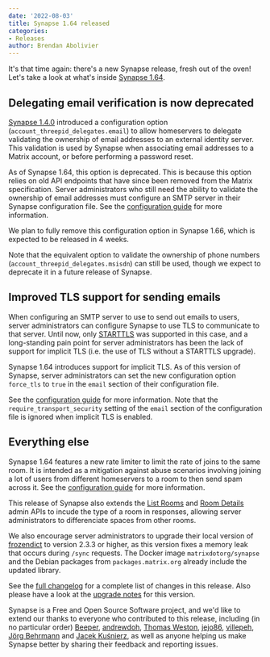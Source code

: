 ```yaml
---
date: '2022-08-03'
title: Synapse 1.64 released
categories:
- Releases
author: Brendan Abolivier
---
```


It's that time again: there's a new Synapse release, fresh out of the oven!
Let's take a look at what's inside [Synapse
1.64](https://github.com/matrix-org/synapse/releases/tag/v1.64.0).

## Delegating email verification is now deprecated

[Synapse 1.4.0](https://github.com/matrix-org/synapse/releases/tag/v1.4.0)
introduced a configuration option (`account_threepid_delegates.email`) to allow
homeservers to delegate validating the ownership of email addresses to an
external identity server. This validation is used by Synapse when associating
email addresses to a Matrix account, or before performing a password reset.

As of Synapse 1.64, this option is deprecated. This is because this option
relies on old API endpoints that have since been removed from the Matrix
specification. Server administrators who still need the ability to validate the
ownership of email addresses must configure an SMTP server in their Synapse
configuration file. See the [configuration
guide](https://matrix-org.github.io/synapse/v1.64/usage/configuration/config_documentation.html#email)
for more information.

We plan to fully remove this configuration option in Synapse 1.66, which is
expected to be released in 4 weeks.

Note that the equivalent option to validate the ownership of phone numbers
(`account_threepid_delegates.msisdn`) can still be used, though we expect to
deprecate it in a future release of Synapse.

## Improved TLS support for sending emails

When configuring an SMTP server to use to send out emails to users, server
administrators can configure Synapse to use TLS to communicate to that server.
Until now, only [STARTTLS](https://en.wikipedia.org/wiki/Opportunistic_TLS) was
supported in this case, and a long-standing pain point for server administrators
has been the lack of support for implicit TLS (i.e. the use of TLS without a
STARTTLS upgrade).

Synapse 1.64 introduces support for implicit TLS. As of this version of Synapse,
server administrators can set the new configuration option `force_tls` to `true`
in the `email` section of their configuration file.

See the [configuration
guide](https://matrix-org.github.io/synapse/v1.64/usage/configuration/config_documentation.html#email)
for more information. Note that the `require_transport_security` setting of the
`email` section of the configuration file is ignored when implicit TLS is
enabled.

## Everything else

Synapse 1.64 features a new rate limiter to limit the rate of joins to the same
room. It is intended as a mitigation against abuse scenarios involving joining a
lot of users from different homeservers to a room to then send spam across it.
See the [configuration
guide](https://matrix-org.github.io/synapse/latest/usage/configuration/config_documentation.html#rc_joins_per_room)
for more information.

This release of Synapse also extends the [List
Rooms](https://matrix-org.github.io/synapse/latest/admin_api/rooms.html#list-room-api)
and [Room
Details](https://matrix-org.github.io/synapse/latest/admin_api/rooms.html#room-details-api)
admin APIs to incude the type of a room in responses, allowing server
administrators to differenciate spaces from other rooms.

We also encourage server administrators to upgrade their local version of
[frozendict](https://pypi.org/project/frozendict/) to version 2.3.3 or higher,
as this version fixes a memory leak that occurs during `/sync` requests. The
Docker image `matrixdotorg/synapse` and the Debian packages from
`packages.matrix.org` already include the updated library.

See the [full
changelog](https://github.com/matrix-org/synapse/releases/tag/v1.64.0) for a
complete list of changes in this release. Also please have a look at the
[upgrade
notes](https://matrix-org.github.io/synapse/v1.64/upgrade#upgrading-to-v1640)
for this version.

Synapse is a Free and Open Source Software project, and we'd like to extend our
thanks to everyone who contributed to this release, including (in no particular
order) [Beeper](https://www.beeper.com/),
[andrewdoh](https://github.com/andrewdoh), [Thomas
Weston](https://github.com/thomasweston12), [jejo86](https://github.com/jejo86),
[villepeh](https://github.com/villepeh), [Jörg
Behrmann](https://github.com/behrmann) and [Jacek
Kuśnierz](https://github.com/Vetchu), as well as anyone helping us make Synapse
better by sharing their feedback and reporting issues.
